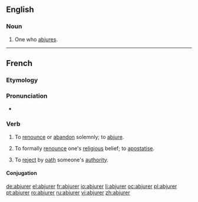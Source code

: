 ==English==
===Noun===
{{en-noun}}

#One who [[abjure]]s.
----
==French==
===Etymology===
{{prefix|ab|jurer|lang=fr}}
===Pronunciation===
* {{audio|Fr-abjurer.ogg|Audio}}

===Verb===
{{fr-verb}}

#{{ambitransitive}} {{very|formal|lang=fr}} To [[renounce]] or [[abandon]] solemnly; to [[abjure]].
#{{ambitransitive}} {{religion|lang=fr}} To formally [[renounce]] one's [[religious]] belief; to [[apostatise]].
#{{obsolete|lang=fr}} To [[reject]] by [[oath]] someone's [[authority]].

====Conjugation====
{{fr-conj-er|abjur|avoir}}

[[de:abjurer]]
[[el:abjurer]]
[[fr:abjurer]]
[[io:abjurer]]
[[li:abjurer]]
[[oc:abjurer]]
[[pl:abjurer]]
[[pt:abjurer]]
[[ro:abjurer]]
[[ru:abjurer]]
[[vi:abjurer]]
[[zh:abjurer]]